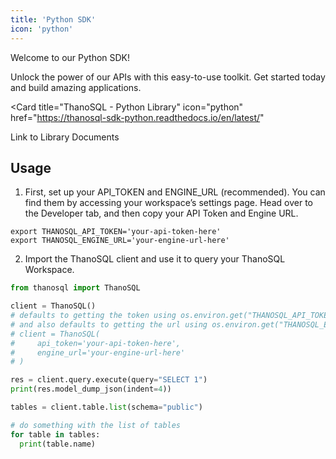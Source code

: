 ```yaml
---
title: 'Python SDK'
icon: 'python'
---
```


Welcome to our Python SDK!

Unlock the power of our APIs with this easy-to-use toolkit.
Get started today and build amazing applications.

<Card
  title="ThanoSQL - Python Library"
  icon="python"
  href="https://thanosql-sdk-python.readthedocs.io/en/latest/"
>
  Link to Library Documents
</Card>

## Usage

1. First, set up your API_TOKEN and ENGINE_URL (recommended). You can find them by accessing your workspace’s settings page. Head over to the Developer tab, and then copy your API Token and Engine URL.

  ```shell
  export THANOSQL_API_TOKEN='your-api-token-here'
  export THANOSQL_ENGINE_URL='your-engine-url-here'
  ```

2. Import the ThanoSQL client and use it to query your ThanoSQL Workspace.

  ```python
  from thanosql import ThanoSQL

  client = ThanoSQL()
  # defaults to getting the token using os.environ.get("THANOSQL_API_TOKEN"),
  # and also defaults to getting the url using os.environ.get("THANOSQL_ENGINE_URL"),
  # client = ThanoSQL(
  #     api_token='your-api-token-here',
  #     engine_url='your-engine-url-here'
  # )

  res = client.query.execute(query="SELECT 1")
  print(res.model_dump_json(indent=4))

  tables = client.table.list(schema="public")

  # do something with the list of tables
  for table in tables:
    print(table.name)
  ```